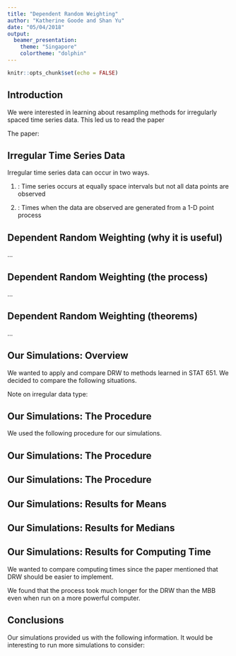 ```yaml
---
title: "Dependent Random Weighting"
author: "Katherine Goode and Shan Yu"
date: "05/04/2018"
output:
  beamer_presentation:
    theme: "Singapore"
    colortheme: "dolphin"
---
```


```r
knitr::opts_chunk$set(echo = FALSE)
```

## Introduction

We were interested in learning about resampling methods for irregularly spaced time series data. This led us to read the paper

\begin{quote}
"The Dependent Random Weighting" (2015) by Srijan Sengupta, Xiaofeng Shao, and Yingchuan Wang.
\end{quote}

The paper:
\begin{itemize}
\item Introduces a method that assigns random weights to the irregular time series data 
\vspace{0.25cm}
\item Weights are created using a dependence structure that mimics that of the observed data 
\end{itemize}

## Irregular Time Series Data

Irregular time series data can occur in two ways.

\vspace{0.25cm}

(1) \textbf{Missing Values}: Time series occurs at equally space intervals but not all data points are observed

\begin{center}
\includegraphics[height = 0.8cm]{./images/missing}
\end{center}

\vspace{0.25cm}

(2) \textbf{Unequal Intervals}: Times when the data are observed are generated from a 1-D point process

\begin{center}
\includegraphics[height = 0.8cm]{./images/unequal}
\end{center}

## Dependent Random Weighting (why it is useful)
...

## Dependent Random Weighting (the process)
...

## Dependent Random Weighting (theorems)
...

## Our Simulations: Overview

We wanted to apply and compare DRW to methods learned in STAT 651. We decided to compare the following situations.

\begin{itemize}
\item \textbf{Methods}: DRW versus MBB
\vspace{0.25cm}
\item \textbf{Data}: MA versus AR time series
\vspace{0.25cm}
\item \textbf{Estimators}: mean versus median
\vspace{0.25cm}
\item \textbf{Bandwidth}: blocksize versus $l$-dependence
\end{itemize}

Note on irregular data type:
\begin{itemize}
\item Paper used unequal time intervals (type 2)
\vspace{0.25cm}
\item We used equal time intervals with missing values (type 1)
\end{itemize}

## Our Simulations: The Procedure

We used the following procedure for our simulations.

\begin{enumerate}
\item \textbf{Generate irregular time series of size $n=400$.}
\vspace{0.25cm}
\begin{enumerate}
\item[(i)] Simulate $y_t$ for $t=1,...,n$ from
\begin{itemize}
\item an MA process with $\mu=0$, $\theta_1=-1$, and $\theta_2=0.7$ or
\item an AR process with $\mu=0$, $\phi_1=-0.1$, or $\phi_2=0.6$.
\end{itemize}
\item[(ii)] Assign a weight $\omega_t$ to $y_t$ where
  $$\omega_t=\sin\left(\frac{\pi \cdot t}{n}\right).$$
\item[(iii)] Generate $z_t\sim binomial(\omega_t)$ for $t=1,...,n$.
\item[(iv)] Let
  $$x_t=\begin{cases} y_t & \mbox{ if } z_t=1 \\ \mbox{missing} & \mbox{ if } z_t=0
  \end{cases}$$
for $t=1,...,n$.
\item[(v)] Reindex the non-missing $x_t$ as $x_i$ for $i$ from $1$ to $n_j$ and use as the observed sample.
\end{enumerate}
\end{enumerate}

## Our Simulations: The Procedure

\begin{enumerate}
\item[2.] \textbf{Let $\ell=1$, and apply the resampling method to $K=1000$ samples.}
\vspace{0.25cm}
\begin{itemize}
\item MBB: Draw block bootstrap samples from $x_1,...,x_{n_j}$ with blocks of size $b=\ell$. (ignores missing values)
\vspace{0.1cm}
\item DRW: Randomly assign weights to $x_1,...,x_{n_j}$ using the method from the paper assuming $m$-dependence with $m=\ell$.
\end{itemize}
\vspace{0.25cm}
\item[3.] \textbf{Compute the mean and median from the $K$ samples.}
\vspace{0.25cm}
\item[4.] \textbf{Use the distributions of means and medians to compute evaluative measures.}
\vspace{0.25cm}
\begin{itemize}
\item Determine if the 95\% confidence interval contains the true value. (True process medians were approximated using 100,000 Monte Carlo simulations.)
\vspace{0.1cm}
\item Compute the standard deviation of the distribution. (Denote this as $\sigma_{n_j}^{(j)}/\sqrt{n_j}$.)
\end{itemize}
\end{enumerate}

## Our Simulations: The Procedure

\begin{enumerate}
\item[5.] \textbf{Repeat steps 1 to 4 for $M=500$ times.}
\vspace{0.25cm}
\item[6.] \textbf{Compute final evaluative measures.}
\vspace{0.25cm}
\begin{itemize}
\item Coverage rate for both the mean and median
\vspace{0.1cm}
\item MSE: 
  $$\frac{1}{M}\sum_{j=1}^M\left(\sigma_{n_j}^{(j)}-\sigma_n\right)^2$$
\vspace{0.1cm}
\item Normalized MSE: 
  $$\frac{1}{M}\sum_{j=1}^M\left(\frac{n_j\sigma_{n_j}^{(j)}}{n\sigma_n}-1\right)^2$$
\item Note: $\sigma_n=\sqrt{n}Var(\hat{\theta}_n)$, where $\hat{\theta}_n$ is the estimator of interest, was approximated using 100,000 Monte Carlo simulations for both the mean and median.
\end{itemize}
\vspace{0.25cm}
\item[7.] \textbf{Repeat steps 1 to 6 for $\ell=2,...,10$.}
\end{enumerate}

## Our Simulations: Results for Means

\begin{center}
\includegraphics[height = 3in]{./images/resmean.pdf}
\end{center}

## Our Simulations: Results for Medians

\begin{center}
\includegraphics[height = 3in]{./images/resmedian.pdf}
\end{center}

## Our Simulations: Results for Computing Time

We wanted to compare computing times since the paper mentioned that DRW should be easier to implement.
\begin{itemize}
\item MBB simulations run on Katherine's personal computer
\item DRW simulations run on the ISU Condo Cluster
\end{itemize}
We found that the process took much longer for the DRW than the MBB even when run on a more powerful computer.

\vspace{0.25cm}

\begin{center}
\begin{table}
\begin{tabular}{ccc}
\hline
& MBB (personal computer) & DRW (ISU Condo) \\
\hline
AR & 24.9 & \\
MA & 24.6 & \\
\hline
\end{tabular}
\caption{Computing times (in minutes) for full simulation process within a category}
\end{table}
\end{center}

## Conclusions

Our simulations provided us with the following information.
\begin{itemize}
\item DRW results were...than MBB results
\item DRW took more computation time than MBB
\end{itemize}

It would be interesting to run more simulations to consider:
\begin{itemize}
\item Would results change if different parameters were used to simulate AR and MA processes?
\item How would different amounts or locations of missingness affect the results?
\item Would different sample sizes affect the results?
\end{itemize}
